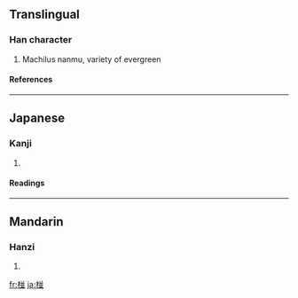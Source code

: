 ==Translingual==
===Han character===
{{Han char|rn=75|rad=木|as=08|sn=12|four=4891<sub>2</sub>|canj=木廿廿金 (DTTC)}}
# Machilus nanmu, variety of evergreen
====References====
{{Han ref|kx=0537.131|hdz=21238.030|uh=692A|ud=26922|bh=D9AE|bd=55726}}

----
==Japanese==
===Kanji===
{{ja-kanji|grade=|rs=木08}}
# {{defn|Japanese}} 
====Readings====
{{ja-readings|on=|kun=[[くぬぎ]] (kunugi)}}

----
==Mandarin==
===Hanzi===
{{cmn-hanzi|pin=[[pèng]] ([[peng4]])|wg=p'eng<sup>4</sup>}}
# {{defn|Mandarin}}

[[fr:椪]]
[[ja:椪]]